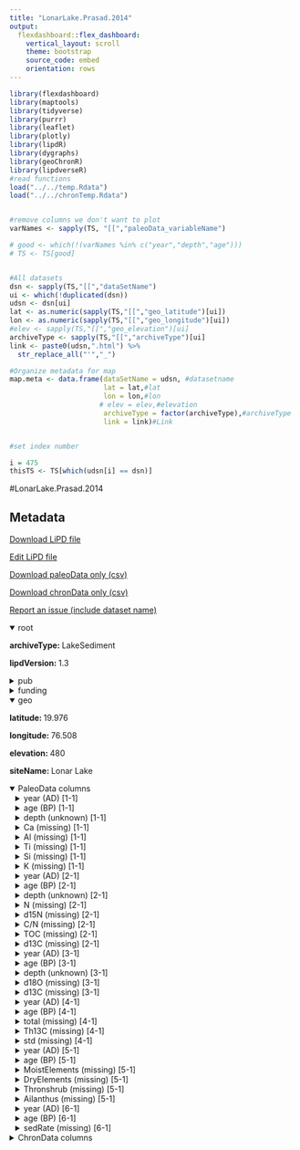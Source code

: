 ```yaml
---
title: "LonarLake.Prasad.2014"
output: 
  flexdashboard::flex_dashboard:
    vertical_layout: scroll
    theme: bootstrap
    source_code: embed
    orientation: rows
---
```


```r
library(flexdashboard)
library(maptools)
library(tidyverse)
library(purrr)
library(leaflet)
library(plotly)
library(lipdR)
library(dygraphs)
library(geoChronR)
library(lipdverseR)
#read functions
load("../../temp.Rdata")
load("../../chronTemp.Rdata")


#remove columns we don't want to plot
varNames <- sapply(TS, "[[","paleoData_variableName")

# good <- which(!(varNames %in% c("year","depth","age")))
# TS <- TS[good]


#All datasets
dsn <- sapply(TS,"[[","dataSetName")
ui <- which(!duplicated(dsn))
udsn <- dsn[ui]
lat <- as.numeric(sapply(TS,"[[","geo_latitude")[ui])
lon <- as.numeric(sapply(TS,"[[","geo_longitude")[ui])
#elev <- sapply(TS,"[[","geo_elevation")[ui]
archiveType <- sapply(TS,"[[","archiveType")[ui]
link <- paste0(udsn,".html") %>% 
  str_replace_all("'","_")

#Organize metadata for map
map.meta <- data.frame(dataSetName = udsn, #datasetname
                       lat = lat,#lat
                       lon = lon,#lon
                      # elev = elev,#elevation
                       archiveType = factor(archiveType),#archiveType
                       link = link)#Link


#set index number

i = 475
thisTS <- TS[which(udsn[i] == dsn)]
```
#LonarLake.Prasad.2014

Metadata {.sidebar}
-------------------------------------
[Download LiPD file](LonarLake.Prasad.2014.lpd)
            

[Edit LiPD file](http://lipd.net/playground?source=http://lipdverse.org/globalHolocene/0_25_5/LonarLake.Prasad.2014.lpd)
            

[Download paleoData only (csv)](LonarLake.Prasad.2014.csv)
            

[Download chronData only (csv)](LonarLake.Prasad.2014-chron.csv)
            

[Report an issue (include dataset name)](https://github.com/nickmckay/LiPDverse/issues)

<details open style="margin-left: 0px">
<summary>root</summary>
<p style="margin-left: 0px"><strong>archiveType: </strong>LakeSediment
<p style="margin-left: 0px"><strong>lipdVersion: </strong>1.3
</details>
<details>
<summary>pub</summary>
<details style="margin-left: 10px">
<summary>pub1</summary>
<p style="margin-left: 10px"><strong>author: </strong>list(list(name = "Prasad, Sushma"), list(name = "Anoop, A."), list(name = "Riedel, N."), list(name = "Sarkar, S."), list(name = "Menzel, P."), list(name = "Basavaiah, N."), list(name = "Krishnan, R."), list(name = "Fuller, D."), list(name = "Plessen, B."), list(name = "Gaye, B."), list(name = "Roehl, U."), list(name = "Wilkes, H."), list(name = "Sachse, D."), list(name = "Sawant, R."), list(name = "Wiesner, M.G."), list(name = "Stebich, M."))
<p style="margin-left: 10px"><strong>citeKey: </strong>needs0needsatitle
<p style="margin-left: 10px"><strong>journal: </strong>Earth and Planetary Science Letters
<p style="margin-left: 10px"><strong>volume: </strong>391
<p style="margin-left: 10px"><strong>title: </strong>Prolonged monsoon droughts and links to Indo-Pacific warm pool: A Holocene record from Lonar Lake, central India
</details>
<details style="margin-left: 10px">
<summary>pub2</summary>
<p style="margin-left: 10px"><strong>author: </strong>list(list(name = NA))
</details>
</details>
<details>
<summary>funding</summary>
<details style="margin-left: 10px">
<summary>funding1</summary>
<p style="margin-left: 10px"><strong>agency: </strong>Funding Agency
<p style="margin-left: 10px"><strong>grant: </strong>Grant name or number
</details>
</details>
<details open style="margin-left: 0px">
<summary>geo</summary>
<p style="margin-left: 0px"><strong>latitude: </strong>19.976
<p style="margin-left: 0px"><strong>longitude: </strong>76.508
<p style="margin-left: 0px"><strong>elevation: </strong>480
<p style="margin-left: 0px"><strong>siteName: </strong>Lonar Lake
</details>
<details open>
<summary>PaleoData columns</summary>
<details style="margin-left: 10px">
<summary>year (AD) [1-1]</summary>
<p style="margin-left: 10px"><strong>TSid: </strong>RI0A76RapI7
<p style="margin-left: 10px"><strong>variableName: </strong>year
<p style="margin-left: 10px"><strong>units: </strong>AD
<p style="margin-left: 10px"><strong>description: </strong>Year AD
</details>
<details style="margin-left: 10px">
<summary>age (BP) [1-1]</summary>
<p style="margin-left: 10px"><strong>TSid: </strong>RBBcKGJbRa7
<p style="margin-left: 10px"><strong>variableName: </strong>age
<p style="margin-left: 10px"><strong>units: </strong>BP
<p style="margin-left: 10px"><strong>description: </strong>Years before present (1950) BP
</details>
<details style="margin-left: 10px">
<summary>depth (unknown) [1-1]</summary>
<p style="margin-left: 10px"><strong>TSid: </strong>RwZQ27X839P
<p style="margin-left: 10px"><strong>variableName: </strong>depth
<p style="margin-left: 10px"><strong>units: </strong>unknown
<p style="margin-left: 10px"><strong>description: </strong>depth
</details>
<details style="margin-left: 10px">
<summary>Ca (missing) [1-1]</summary>
<p style="margin-left: 10px"><strong>TSid: </strong>LPDba93b3e0
<p style="margin-left: 10px"><strong>variableName: </strong>Ca
<p style="margin-left: 10px"><strong>units: </strong>missing
<p style="margin-left: 10px"><strong>useInGlobalTemperatureAnalysis: </strong>FALSE
</details>
<details style="margin-left: 10px">
<summary>Al (missing) [1-1]</summary>
<p style="margin-left: 10px"><strong>TSid: </strong>LPD5d2b8593
<p style="margin-left: 10px"><strong>variableName: </strong>Al
<p style="margin-left: 10px"><strong>units: </strong>missing
<p style="margin-left: 10px"><strong>useInGlobalTemperatureAnalysis: </strong>FALSE
</details>
<details style="margin-left: 10px">
<summary>Ti (missing) [1-1]</summary>
<p style="margin-left: 10px"><strong>TSid: </strong>LPDa535eabf
<p style="margin-left: 10px"><strong>variableName: </strong>Ti
<p style="margin-left: 10px"><strong>units: </strong>missing
<p style="margin-left: 10px"><strong>useInGlobalTemperatureAnalysis: </strong>FALSE
</details>
<details style="margin-left: 10px">
<summary>Si (missing) [1-1]</summary>
<p style="margin-left: 10px"><strong>TSid: </strong>LPD75d6b9d6
<p style="margin-left: 10px"><strong>variableName: </strong>Si
<p style="margin-left: 10px"><strong>units: </strong>missing
<p style="margin-left: 10px"><strong>useInGlobalTemperatureAnalysis: </strong>FALSE
</details>
<details style="margin-left: 10px">
<summary>K (missing) [1-1]</summary>
<p style="margin-left: 10px"><strong>TSid: </strong>LPDf505dc5e
<p style="margin-left: 10px"><strong>variableName: </strong>K
<p style="margin-left: 10px"><strong>units: </strong>missing
<p style="margin-left: 10px"><strong>useInGlobalTemperatureAnalysis: </strong>FALSE
</details>
<details style="margin-left: 10px">
<summary>year (AD) [2-1]</summary>
<p style="margin-left: 10px"><strong>TSid: </strong>RFChZ8165Wx
<p style="margin-left: 10px"><strong>variableName: </strong>year
<p style="margin-left: 10px"><strong>units: </strong>AD
<p style="margin-left: 10px"><strong>description: </strong>Year AD
</details>
<details style="margin-left: 10px">
<summary>age (BP) [2-1]</summary>
<p style="margin-left: 10px"><strong>TSid: </strong>RVeTI3HIBuo
<p style="margin-left: 10px"><strong>variableName: </strong>age
<p style="margin-left: 10px"><strong>units: </strong>BP
<p style="margin-left: 10px"><strong>description: </strong>Years before present (1950) BP
</details>
<details style="margin-left: 10px">
<summary>depth (unknown) [2-1]</summary>
<p style="margin-left: 10px"><strong>TSid: </strong>RmpMTsJYwHD
<p style="margin-left: 10px"><strong>variableName: </strong>depth
<p style="margin-left: 10px"><strong>units: </strong>unknown
<p style="margin-left: 10px"><strong>description: </strong>depth
</details>
<details style="margin-left: 10px">
<summary>N (missing) [2-1]</summary>
<p style="margin-left: 10px"><strong>TSid: </strong>LPD313997ab
<p style="margin-left: 10px"><strong>variableName: </strong>N
<p style="margin-left: 10px"><strong>units: </strong>missing
<p style="margin-left: 10px"><strong>useInGlobalTemperatureAnalysis: </strong>FALSE
</details>
<details style="margin-left: 10px">
<summary>d15N (missing) [2-1]</summary>
<p style="margin-left: 10px"><strong>TSid: </strong>LPD558be531
<p style="margin-left: 10px"><strong>variableName: </strong>d15N
<p style="margin-left: 10px"><strong>units: </strong>missing
<p style="margin-left: 10px"><strong>useInGlobalTemperatureAnalysis: </strong>FALSE
</details>
<details style="margin-left: 10px">
<summary>C/N (missing) [2-1]</summary>
<p style="margin-left: 10px"><strong>TSid: </strong>LPD50517ee7
<p style="margin-left: 10px"><strong>variableName: </strong>C/N
<p style="margin-left: 10px"><strong>units: </strong>missing
<p style="margin-left: 10px"><strong>useInGlobalTemperatureAnalysis: </strong>FALSE
</details>
<details style="margin-left: 10px">
<summary>TOC (missing) [2-1]</summary>
<p style="margin-left: 10px"><strong>TSid: </strong>LPDb7033717
<p style="margin-left: 10px"><strong>variableName: </strong>TOC
<p style="margin-left: 10px"><strong>units: </strong>missing
<p style="margin-left: 10px"><strong>useInGlobalTemperatureAnalysis: </strong>FALSE
</details>
<details style="margin-left: 10px">
<summary>d13C (missing) [2-1]</summary>
<p style="margin-left: 10px"><strong>TSid: </strong>LPD7dac171b
<p style="margin-left: 10px"><strong>variableName: </strong>d13C
<p style="margin-left: 10px"><strong>units: </strong>missing
<p style="margin-left: 10px"><strong>useInGlobalTemperatureAnalysis: </strong>FALSE
</details>
<details style="margin-left: 10px">
<summary>year (AD) [3-1]</summary>
<p style="margin-left: 10px"><strong>TSid: </strong>Rh8BZ01e3NI
<p style="margin-left: 10px"><strong>variableName: </strong>year
<p style="margin-left: 10px"><strong>units: </strong>AD
<p style="margin-left: 10px"><strong>description: </strong>Year AD
</details>
<details style="margin-left: 10px">
<summary>age (BP) [3-1]</summary>
<p style="margin-left: 10px"><strong>TSid: </strong>RRoI6g5nnxg
<p style="margin-left: 10px"><strong>variableName: </strong>age
<p style="margin-left: 10px"><strong>units: </strong>BP
<p style="margin-left: 10px"><strong>description: </strong>Years before present (1950) BP
</details>
<details style="margin-left: 10px">
<summary>depth (unknown) [3-1]</summary>
<p style="margin-left: 10px"><strong>TSid: </strong>R9zOkPUUy5Z
<p style="margin-left: 10px"><strong>variableName: </strong>depth
<p style="margin-left: 10px"><strong>units: </strong>unknown
<p style="margin-left: 10px"><strong>description: </strong>depth
</details>
<details style="margin-left: 10px">
<summary>d18O (missing) [3-1]</summary>
<p style="margin-left: 10px"><strong>TSid: </strong>LPDcfa316f4
<p style="margin-left: 10px"><strong>variableName: </strong>d18O
<p style="margin-left: 10px"><strong>units: </strong>missing
<p style="margin-left: 10px"><strong>useInGlobalTemperatureAnalysis: </strong>TRUE
<details>
<summary>interpretation</summary>
<details style="margin-left: 20px">
<summary>1</summary>
<p style="margin-left: 20px"><strong>direction: </strong>positive
<p style="margin-left: 20px"><strong>interpDirection: </strong>positive
<p style="margin-left: 20px"><strong>scope: </strong>climate
<p style="margin-left: 20px"><strong>variable: </strong>M
<p style="margin-left: 20px"><strong>variableDetail: </strong>monsoon
</details>
</details>
</details>
<details style="margin-left: 10px">
<summary>d13C (missing) [3-1]</summary>
<p style="margin-left: 10px"><strong>TSid: </strong>LPD8e371d27
<p style="margin-left: 10px"><strong>variableName: </strong>d13C
<p style="margin-left: 10px"><strong>units: </strong>missing
<p style="margin-left: 10px"><strong>useInGlobalTemperatureAnalysis: </strong>FALSE
</details>
<details style="margin-left: 10px">
<summary>year (AD) [4-1]</summary>
<p style="margin-left: 10px"><strong>TSid: </strong>RtM2YLuKzNF
<p style="margin-left: 10px"><strong>variableName: </strong>year
<p style="margin-left: 10px"><strong>units: </strong>AD
<p style="margin-left: 10px"><strong>description: </strong>Year AD
</details>
<details style="margin-left: 10px">
<summary>age (BP) [4-1]</summary>
<p style="margin-left: 10px"><strong>TSid: </strong>RpqeBdAr5gU
<p style="margin-left: 10px"><strong>variableName: </strong>age
<p style="margin-left: 10px"><strong>units: </strong>BP
<p style="margin-left: 10px"><strong>description: </strong>Years before present (1950) BP
</details>
<details style="margin-left: 10px">
<summary>total (missing) [4-1]</summary>
<p style="margin-left: 10px"><strong>TSid: </strong>LPD62206fe9
<p style="margin-left: 10px"><strong>variableName: </strong>total
<p style="margin-left: 10px"><strong>units: </strong>missing
<p style="margin-left: 10px"><strong>useInGlobalTemperatureAnalysis: </strong>FALSE
</details>
<details style="margin-left: 10px">
<summary>Th13C (missing) [4-1]</summary>
<p style="margin-left: 10px"><strong>TSid: </strong>LPD60ca0bc1
<p style="margin-left: 10px"><strong>variableName: </strong>Th13C
<p style="margin-left: 10px"><strong>units: </strong>missing
<p style="margin-left: 10px"><strong>useInGlobalTemperatureAnalysis: </strong>FALSE
</details>
<details style="margin-left: 10px">
<summary>std (missing) [4-1]</summary>
<p style="margin-left: 10px"><strong>TSid: </strong>LPD8f6a3800
<p style="margin-left: 10px"><strong>variableName: </strong>std
<p style="margin-left: 10px"><strong>units: </strong>missing
<p style="margin-left: 10px"><strong>useInGlobalTemperatureAnalysis: </strong>FALSE
</details>
<details style="margin-left: 10px">
<summary>year (AD) [5-1]</summary>
<p style="margin-left: 10px"><strong>TSid: </strong>RccxufOPFj0
<p style="margin-left: 10px"><strong>variableName: </strong>year
<p style="margin-left: 10px"><strong>units: </strong>AD
<p style="margin-left: 10px"><strong>description: </strong>Year AD
</details>
<details style="margin-left: 10px">
<summary>age (BP) [5-1]</summary>
<p style="margin-left: 10px"><strong>TSid: </strong>RjIcS7L4Qsb
<p style="margin-left: 10px"><strong>variableName: </strong>age
<p style="margin-left: 10px"><strong>units: </strong>BP
<p style="margin-left: 10px"><strong>description: </strong>Years before present (1950) BP
</details>
<details style="margin-left: 10px">
<summary>MoistElements (missing) [5-1]</summary>
<p style="margin-left: 10px"><strong>TSid: </strong>LPD6d47529a
<p style="margin-left: 10px"><strong>variableName: </strong>MoistElements
<p style="margin-left: 10px"><strong>units: </strong>missing
<p style="margin-left: 10px"><strong>useInGlobalTemperatureAnalysis: </strong>FALSE
</details>
<details style="margin-left: 10px">
<summary>DryElements (missing) [5-1]</summary>
<p style="margin-left: 10px"><strong>TSid: </strong>LPDec59207e
<p style="margin-left: 10px"><strong>variableName: </strong>DryElements
<p style="margin-left: 10px"><strong>units: </strong>missing
<p style="margin-left: 10px"><strong>useInGlobalTemperatureAnalysis: </strong>FALSE
</details>
<details style="margin-left: 10px">
<summary>Thronshrub (missing) [5-1]</summary>
<p style="margin-left: 10px"><strong>TSid: </strong>LPD25ffde5d
<p style="margin-left: 10px"><strong>variableName: </strong>Thronshrub
<p style="margin-left: 10px"><strong>units: </strong>missing
<p style="margin-left: 10px"><strong>useInGlobalTemperatureAnalysis: </strong>FALSE
</details>
<details style="margin-left: 10px">
<summary>Ailanthus (missing) [5-1]</summary>
<p style="margin-left: 10px"><strong>TSid: </strong>LPD4c719bf1
<p style="margin-left: 10px"><strong>variableName: </strong>Ailanthus
<p style="margin-left: 10px"><strong>units: </strong>missing
<p style="margin-left: 10px"><strong>useInGlobalTemperatureAnalysis: </strong>FALSE
</details>
<details style="margin-left: 10px">
<summary>year (AD) [6-1]</summary>
<p style="margin-left: 10px"><strong>TSid: </strong>Rbas4qnJjcA
<p style="margin-left: 10px"><strong>variableName: </strong>year
<p style="margin-left: 10px"><strong>units: </strong>AD
<p style="margin-left: 10px"><strong>description: </strong>Year AD
</details>
<details style="margin-left: 10px">
<summary>age (BP) [6-1]</summary>
<p style="margin-left: 10px"><strong>TSid: </strong>R2bHZF304vB
<p style="margin-left: 10px"><strong>variableName: </strong>age
<p style="margin-left: 10px"><strong>units: </strong>BP
<p style="margin-left: 10px"><strong>description: </strong>Years before present (1950) BP
</details>
<details style="margin-left: 10px">
<summary>sedRate (missing) [6-1]</summary>
<p style="margin-left: 10px"><strong>TSid: </strong>LPD174d1c70
<p style="margin-left: 10px"><strong>variableName: </strong>sedRate
<p style="margin-left: 10px"><strong>units: </strong>missing
<p style="margin-left: 10px"><strong>useInGlobalTemperatureAnalysis: </strong>FALSE
</details>
<details>
<summary>ChronData columns</summary>
<details style="margin-left: 10px">
<summary>age ()</summary>
<p style="margin-left: 10px"><strong>TSid: </strong>LPD757618c8
<p style="margin-left: 10px"><strong>variableName: </strong>age
</details>
<details style="margin-left: 10px">
<summary>dummy2 ()</summary>
<p style="margin-left: 10px"><strong>TSid: </strong>LPD56beb211
<p style="margin-left: 10px"><strong>variableName: </strong>dummy2
</details>
<details style="margin-left: 10px">
<summary>dummy3 ()</summary>
<p style="margin-left: 10px"><strong>TSid: </strong>LPD402f37b8
<p style="margin-left: 10px"><strong>variableName: </strong>dummy3
</details>
<details style="margin-left: 10px">
<summary>dummy4 ()</summary>
<p style="margin-left: 10px"><strong>TSid: </strong>LPD7bf6a0ee
<p style="margin-left: 10px"><strong>variableName: </strong>dummy4
</details>
<details style="margin-left: 10px">
<summary>dummy5 ()</summary>
<p style="margin-left: 10px"><strong>TSid: </strong>LPDf65b9dff
<p style="margin-left: 10px"><strong>variableName: </strong>dummy5
</details>
<details style="margin-left: 10px">
<summary>dummy6 ()</summary>
<p style="margin-left: 10px"><strong>TSid: </strong>LPDe01616bd
<p style="margin-left: 10px"><strong>variableName: </strong>dummy6
</details>
<details style="margin-left: 10px">
<summary>dummy7 ()</summary>
<p style="margin-left: 10px"><strong>TSid: </strong>LPD5ea7df68
<p style="margin-left: 10px"><strong>variableName: </strong>dummy7
</details>

Row {.tabset .tabset-fade}
-----------------------------------------------------------------------

### Sitemap

```r
  map.meta.split <- split(map.meta, map.meta$archiveType)


factpal <- colorFactor("Paired",map.meta$archiveType)
buff <- 15
l <- leaflet() %>% 
  addTiles() %>% 
  fitBounds(map.meta$lon[i]-buff,map.meta$lat[i]-buff,map.meta$lon[i]+buff,map.meta$lat[i]+buff)
  

  
  
names(map.meta.split) %>%
  purrr::walk( function(df) {
    l <<- l %>%
      addMarkers(data=map.meta.split[[df]],
                 lng=~lon, lat=~lat,
                 label=~as.character(archiveType),
                 popup=~paste(str_c('Dataset: <a href="',link,'">',dataSetName,'</a>'),
                                 # str_c("Elevation: ",elev),
                                  str_c("Archive Type: ",archiveType),
                                  sep = "<br>"),
                 group = df,
                 clusterOptions = markerClusterOptions(removeOutsideVisibleBounds = F),
                 labelOptions = labelOptions(noHide = F,
                                             direction = 'auto'))
  })

l %>%
  addLayersControl(position = "bottomleft",
    overlayGroups = names(map.meta.split),
    options = layersControlOptions(collapsed = FALSE,
                                   opacity = 0.8)
  )
```

### Search the LiPDverse (Beta! doesn't work well yet)
```r
#Add google search bar
htmltools::includeHTML("../../googleSearchChunk.html")
```


Row {.tabset .tabset-fade}
-----------------------------------------------------------------------

### Ca (missing) [1-1]
```r
plotCol(thisTS,ind = 1)
```

### Al (missing) [1-1]
```r
plotCol(thisTS,ind = 5)
```

### Ti (missing) [1-1]
```r
plotCol(thisTS,ind = 6)
```

### Si (missing) [1-1]
```r
plotCol(thisTS,ind = 7)
```

### K (missing) [1-1]
```r
plotCol(thisTS,ind = 8)
```

### N (missing) [2-1]
```r
plotCol(thisTS,ind = 9)
```

### d15N (missing) [2-1]
```r
plotCol(thisTS,ind = 13)
```

### C/N (missing) [2-1]
```r
plotCol(thisTS,ind = 14)
```

### TOC (missing) [2-1]
```r
plotCol(thisTS,ind = 15)
```

### d13C (missing) [2-1]
```r
plotCol(thisTS,ind = 16)
```

### d18O (missing) [3-1]
```r
plotCol(thisTS,ind = 21)
```

### d13C (missing) [3-1]
```r
plotCol(thisTS,ind = 17)
```

### total (missing) [4-1]
```r
plotCol(thisTS,ind = 22)
```

### Th13C (missing) [4-1]
```r
plotCol(thisTS,ind = 25)
```

### std (missing) [4-1]
```r
plotCol(thisTS,ind = 26)
```

### MoistElements (missing) [5-1]
```r
plotCol(thisTS,ind = 27)
```

### DryElements (missing) [5-1]
```r
plotCol(thisTS,ind = 30)
```

### Thronshrub (missing) [5-1]
```r
plotCol(thisTS,ind = 31)
```

### Ailanthus (missing) [5-1]
```r
plotCol(thisTS,ind = 32)
```

### sedRate (missing) [6-1]
```r
plotCol(thisTS,ind = 33)
```

Row {.tabset .tabset-fade}
-----------------------------------------------------------------------

### age ()
```r
plotCol(chronTS,ind = 1)
```

### dummy2 ()
```r
plotCol(chronTS,ind = 2)
```

### dummy3 ()
```r
plotCol(chronTS,ind = 3)
```

### dummy4 ()
```r
plotCol(chronTS,ind = 4)
```

### dummy5 ()
```r
plotCol(chronTS,ind = 5)
```

### dummy6 ()
```r
plotCol(chronTS,ind = 6)
```

### dummy7 ()
```r
plotCol(chronTS,ind = 7)
```
